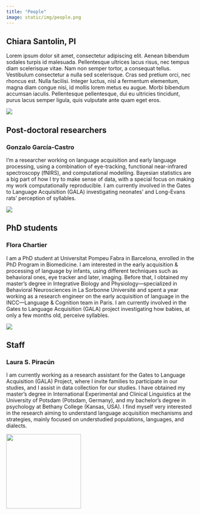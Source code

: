 ```yaml
---
title: "People"
image: static/img/people.png
---
```



## Chiara Santolin, PI

::: {.textbox}
:::: {.grid}
::::: {.g-col-7}
Lorem ipsum dolor sit amet, consectetur adipiscing elit. Aenean bibendum sodales turpis id malesuada. Pellentesque ultrices lacus risus, nec tempus diam scelerisque vitae. Nam non semper tortor, a consequat tellus. Vestibulum consectetur a nulla sed scelerisque. Cras sed pretium orci, nec rhoncus est. Nulla facilisi. Integer luctus, nisl a fermentum elementum, magna diam congue nisi, id mollis lorem metus eu augue. Morbi bibendum accumsan iaculis. Pellentesque pellentesque, dui eu ultricies tincidunt, purus lacus semper ligula, quis vulputate ante quam eget eros.
:::::

::::: {.g-col-5 .img-profile}
![](static/img/chiara.jpg)
:::::
::::
:::


## Post-doctoral researchers

### Gonzalo García-Castro


::: {.textbox}
:::: {.grid}
::::: {.g-col-7}
I'm a researcher working on language acquisition and early language processing, using a combination of eye-tracking, functional near-infrared spectroscopy (fNIRS), and computational modelling. Bayesian statistics are a big part of how I try to make sense of data, with a special focus on making my work computationally reproducible. I am currently involved in the Gates to Language Acquisition (GALA) investigating neonates' and Long-Evans rats' perception of syllables.
:::::

::::: {.g-col-5 .img-profile}
![](static/img/gonzalo.jpg)
:::::
::::
:::

## PhD students

### Flora Chartier

::: {.textbox}
:::: {.grid}
::::: {.g-col-7}
I am a PhD student at Universitat Pompeu Fabra in Barcelona, enrolled in the PhD Program in Biomedicine. I am interested in the early acquisition & processing of language by infants, using different techniques such as behavioral ones, eye tracker and later, imaging. Before that, I obtained my master's degree in Integrative Biology and Physiology---specialized in Behavioral Neurosciences in La Sorbonne Université and spent a year working as a research engineer on the early acquisition of language in the INCC---Language & Cognition team in Paris. I am currently involved in the Gates to Language Acquisition (GALA) project investigating how babies, at only a few months old, perceive syllables. 
:::::

::::: {.g-col-5 .img-profile}
![](static/img/flora.jpg)
:::::
::::
:::

## Staff

### Laura S. Piracún

::: {.textbox}
:::: {.grid}
::::: {.g-col-7}
I am currently working as a research assistant for the Gates to Language Acquisition (GALA) Project, where I invite families to participate in our studies, and I assist in data collection for our studies. I have obtained my master's degree in International Experimental and Clinical Linguistics at the University of Potsdam (Potsdam, Germany), and my bachelor's degree in psychology at Bethany College (Kansas, USA). I find myself very interested in the research aiming to understand language acquisition mechanisms and strategies, mainly focused on understudied populations, languages, and dialects.
:::::

::::: {.g-col-5 .img-profile}
![](static/img/laura.jpg){width="200px"}
:::::
::::
:::
